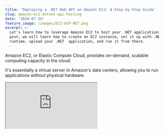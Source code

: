 ```yaml
---
title: 'Deploying a .NET Web API on Amazon EC2: A Step-by-Step Guide'
slug: amazon-ec2-dotnet-api-hosting
date: '2024-07-24'
feature_image: /images/EC2-ASP-NET.png
excerpt: >-
  Let's learn how to leverage Amazon EC2 to host your .NET applications. In this
  post, we will learn how to create an EC2 instance, set it up with .NET
  runtime, upload your .NET  application, and run it from there.
---
```

Amazon EC2, or Elastic Compute Cloud, provides on-demand, scalable computing capacity in the cloud.

It's essentially a virtual server in Amazon's data centers, allowing you to run applications without physical hardware.

<iframe src="https://www.youtube.com/embed/tfjAE6hiN5c?feature=oembed" />

In this post, we will dive into

1.  Creating a new EC2 instance
2.  Connecting to it and setting up .NET runtime
3.  Uploading a simple .NET Web API application
4.  Running the application on the EC2 instance

By the end of this blog post, you'll understand how to leverage AWS EC2 to host your .NET 8 Web API application.

Thank you AWS for sponsoring this post in the [AWS Series](/blog/tag/aws/).

## Creating An EC2 Instance

To get started, we first need an AWS EC2 instance.

💡

__Check out the__ [__AWS Free Tier__](https://aws.amazon.com/free/) __options if you want to play around and create some EC2 instances.__

You can create an EC2 instance in multiple ways. I'll use the AWS Console to create this post.

You need to provide it with a name, the OS Image and associated configuration.

![](/images/image-4.png)

Creating an AWS EC2 instance from the AWS Console - specify name and OS image.

Amazon EC2 provides a [wide selection of instance types](https://aws.amazon.com/ec2/instance-types/). optimized to fit different use cases. It allows you to choose the CPU, memory, networking resources, etc.

![](/images/image-5.png)

EC2 instance type allows to choose CPU, memory, networking resources for your instance.

You can restrict access to your EC2 instances based on your application requirements and company policies.

Since this is a throw-away instance I'm creating, I'm enabling access from anywhere for now. Ideally, you would limit this to specific IPs or other policies based on your organization's setup.

![](/images/image-6.png)

Configure the network settings for your EC2 instance to control who/where your instances can be accessed.

If you want to connect to the EC2 instance remotely, you can create a key pair and assign it to the EC2 instance.

![](/images/image-7.png)

Create and assign a key pair to connect to your EC2 instances.

The above option to 'create new key pair' automatically creates one and prompts us to save the file for future use. Keep this handy, as we will use it to upload our application to the EC2 instance.

Click on 'Launch instance' once you have all the information, and it will create a new EC2 instance with the specified configuration.

![](/images/image-8.png)

## Connecting to EC2 and Setting Up .NET Runtime

Now that we have our EC2 instance running let's connect and set up .NET to run our application.

Head over to the 'Connect' button to find details on different ways to connect to your EC2 instance.

![](/images/image-10.png)

We will use the SSH client and connect from our local development machine using the key pair we created earlier.

The Connect page has the relevant details for connecting successfully.

As you can see in the description, you need to ensure the key is not publicly viewable. You can run the `chmod 400` command or equivalent Powershell scripts on Windows.

On Windows, you can also go to the file's properties and update the Security to ensure that only you/the current user can access the file. You can do this by disabling inheritance and removing all other permissions.

![](/images/image-11.png)

Once the permissions are updated, you can connect to the EC2 machine successfully using ssh.

![](/images/image-14.png)

Connecting to EC2 instance using ssh from your terminal

## Uploading .NET Application to EC2 Instance

Only the ASP.NET Core Runtime is required to run a .NET application, in this case, a Web API. Navigate to the [dotnet downloads page](https://dotnet.microsoft.com/en-us/download/dotnet) and find the required version.

You can use `wget` to get the installable and set up the dotnet version. I used the code below to download, extract the runtime into a folder, and set up the dotnet environment variables.

```bash
wget https://download.visualstudio.microsoft.com/download/pr/06cbb934-ef54-4627-8848-a24a879f2130/52d4247944cee754ec8f4fd617d502a6/aspnetcore-runtime-8.0.7-linux-x64.tar.gz

mkdir -p $HOME/dotnet && tar zxf aspnetcore-runtime-8.0.7-linux-x64.tar.gz -C $HOME/dotnet
export DOTNET_ROOT=$HOME/dotnet
export PATH=$PATH:$HOME/dotnet
```

If you want the environment variables to persist through multiple sessions, write it to the bash\_profile as shown below.

```bash
echo 'export DOTNET_ROOT=$HOME/dotnet' >> .bash_profile
echo 'export PATH=$PATH:$HOME/dotnet' >> .bash_profile
```

Run `dotnet --list-runtimes` to see the installed runtimes on the EC2 machine.

## Running .NET API on EC2 Instance

With the .NET runtime setup, let's get our application onto the EC2 machine.

Being a lazy dev (for now), I will copy the app directly from my local development machine.

⚠️

__Use build/deploy pipelines to deploy code to your EC2 instances in real-world apps.__

Deployment should be done using a build/deploy pipeline in a real-world scenario. I will do a separate post to show you how.

Publish your dotnet application (for the target OS, in this case, Linux since the EC2 instance runs that), navigate to the folder, and use the `scp` command to copy files to the EC2 instance over SSH.

```bash
dotnet new webapi --name hello-world-ec2  
dotnet publish -o publish -os linux

scp -i .\myec2key.pem -r .\hello-world-ec2\publish\* \\ 
     ec2-user@ec2-18-234-182-37.compute-1.amazonaws.com:~/hello-world-ec2
```

To run the application, connect to your EC2 instance again and navigate to the 'hello-world-ec2' folder, where we copied and run the dotnet application.

```bash
dotnet hello-world-ec2.dll --urls "http://:5000;https://:5001"
```

The above command runs our .NET Web API on ports 5000 and 5001.

You need to ensure that these ports are exposed to the outside world so that you can access them on the public address of the EC2 instance.

Head over to the EC2 instance in AWS Console and edit the Inbound rules to enable this.

![](/images/image-12.png)

Add inbound rules to open the required ports for your application so that it can be accessed using the public URL of the EC2 machine.

Once enabled, you can successfully navigate to your ASP NET Web API application running on the EC2 instance.
